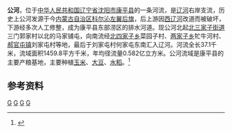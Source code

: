 {{Otheruses|公河|other=同名或類似名的其它條目描述}}
'''公河'''，位于[[中华人民共和国|中华人民共和国]][[辽宁省|辽宁省]][[沈阳市|沈阳市]][[康平县|康平县]]的一条河流，是[[辽河|辽河]]右岸支流，历史上公河发源于今[[内蒙古自治区|内蒙古自治区]][[科尔沁左翼后旗|科尔沁左翼后旗]]，后上游因[[西辽河|西辽河]]改道而被破坏，下游经多次人工修整，成为康平县东部涝区的排水河道。现公河北起[[北三家子街道|北三家子街道]]三门郭家村以北的马家铺屯，向南流经[[北四家子乡_(康平县)|北四家子乡]]菜园子村、[[两家子乡_(康平县)|两家子乡]]牤牛河村、[[郝官屯镇|郝官屯镇]]刘家屯村等地，最后于刘家屯村何家屯东南汇入辽河。河流全长37.1千米，流域面积1459.8平方千米，年均径流量0.582亿立方米。公河流域是康平县的主要产粮基地，主要种植[[玉米|玉米]]、[[大豆|大豆]]、[[水稻|水稻]]。<ref name="中国河湖大典">{{cite book zh |author=《[[中国河湖大典|中国河湖大典]]》编纂委员会 |title=《中国河湖大典·黑龙江、辽河卷》 |format=M |edition=1 |location=北京 |publisher=中国水利水电出版社 |date=2014年4月 |pages=251页 |id= ISBN 978-7-5170-1950-3}}</ref>
==参考资料==
{{reflist}}

{{China-river-stub}}
[[Category:辽宁河流|G]]
[[Category:辽河水系|G]]
[[Category:沈阳地理|G]]
[[Category:康平县|G]]